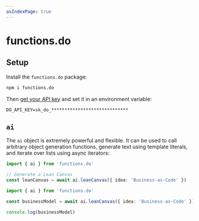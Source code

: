 ```yaml
---
asIndexPage: true
---
```


# functions.do

## Setup

Install the `functions.do` package:

```sh npm2yarn
npm i functions.do
```

Then [get your API key](https://apis.do/console) and set it in an environment variable:

```env .env
DO_API_KEY=sk_do_*****************************
```

## `ai`

The `ai` object is extremely powerful and flexible. It can be used to call arbitrary object generation functions, generate text using template literals, and iterate over lists using async iterators:

```ts filename="app.ts"
import { ai } from 'functions.do'

// Generate a Lean Canvas
const leanCanvas = await ai.leanCanvas({ idea: 'Business-as-Code' })
```

```ts
import { ai } from 'functions.do'

const businessModel = await ai.leanCanvas({ idea: 'Business-as-Code' })

console.log(businessModel)
```
